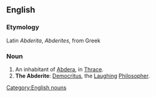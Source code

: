 ==English==

===Etymology===
Latin ''Abderita'', ''Abderites'', from Greek 

===Noun===
{{en-noun}}

# An inhabitant of [[Abdera]], in [[Thrace]].  
# '''The Abderite''': [[Democritus]], the [[Laughing]] [[Philosopher]].

[[Category:English nouns]]